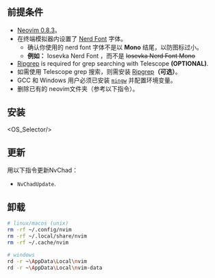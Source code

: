 
## 前提条件

- [Neovim 0.8.3](https://github.com/neovim/neovim/releases/tag/v0.8.0)。
- 在终端模拟器内设置了 [Nerd Font](https://www.nerdfonts.com/) 字体。
  - 确认你使用的 nerd font 字体不是以 <strong>Mono</strong> 结尾，以防图标过小。
   - <strong>例如：</strong> Iosevka Nerd Font ，而不是 <s>Iosevka Nerd Font Mono</s>
- [Ripgrep](https://github.com/BurntSushi/ripgrep) is required for grep searching with Telescope <strong>(OPTIONAL)</strong>. 
- 如需使用 Telescope grep 搜索，则需安装 [Ripgrep](https://github.com/BurntSushi/ripgrep)<strong>（可选）</strong>。
- GCC 和 Windows 用户必须已安装 [`mingw`](http://mingw-w64.org/downloads) 并配置环境变量。
- 删除已有的 neovim文件夹（参考以下指令）。

## 安装

<OS_Selector/>

## 更新

用以下指令更新NvChad：

- `NvChadUpdate`.

## 卸载
```bash
# linux/macos (unix)
rm -rf ~/.config/nvim
rm -rf ~/.local/share/nvim
rm -rf ~/.cache/nvim

# windows
rd -r ~\AppData\Local\nvim
rd -r ~\AppData\Local\nvim-data
```

